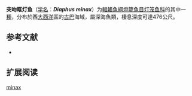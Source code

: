 {{Speciesbox
| name = 突吻眶灯鱼
| status = NE
| status_system = IUCN3.1
| image = 
| genus = Diaphus
| species = minax
| authority = [[Nafpaktitis|Nafpaktitis]], 1968
| synonyms = 
}}

'''突吻眶灯鱼'''（[[学名|学名]]：'''''Diaphus minax'''''）为[[輻鰭魚綱|輻鰭魚綱]][[燈籠魚目|燈籠魚目]][[灯笼鱼科|灯笼鱼科]]的其中一[[種|種]]，分布於西[[大西洋|大西洋]]區的[[古巴|古巴]]海域，屬深海魚類，棲息深度可達476公尺。

== 参考文献 ==
{{refbegin}}
*{{FishBase_species|genus=Diaphus|species=minax|year=2012|month=1}}
{{refend}}

==扩展阅读==
{{refbegin}}
{{Wikispecies-inline|Diaphus minax|突吻眶灯鱼}}
{{refend}}
{{Taxonbar|from=Q2794438}}

[[Category:眶灯鱼属|minax]]


{{灯笼鱼目小作品}}